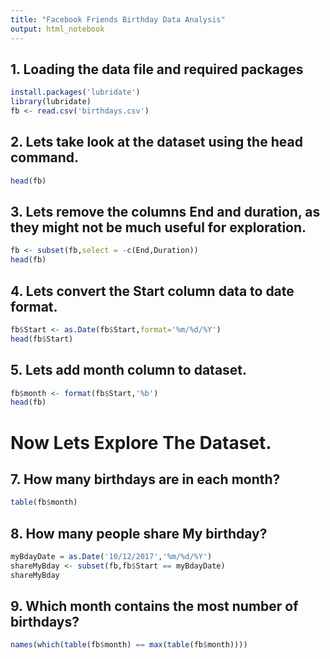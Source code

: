 ```yaml
---
title: "Facebook Friends Birthday Data Analysis"
output: html_notebook
---
```


## 1. Loading the data file and required packages
```r
install.packages('lubridate')
library(lubridate)
fb <- read.csv('birthdays.csv')
```

## 2. Lets take look at the dataset using the head command.
```r
head(fb)
```

## 3. Lets remove the columns End and duration, as they might not be much useful for exploration.
```r
fb <- subset(fb,select = -c(End,Duration))
head(fb)
```

## 4. Lets convert the Start column data to date format.
```r
fb$Start <- as.Date(fb$Start,format='%m/%d/%Y')
head(fb$Start)
```

## 5. Lets add month column to dataset.
```r
fb$month <- format(fb$Start,'%b')
head(fb)
```

# Now Lets Explore The Dataset.

## 7. How many birthdays are in each month?
```r
table(fb$month)
```

## 8. How many people share My birthday?
```r
myBdayDate = as.Date('10/12/2017','%m/%d/%Y')
shareMyBday <- subset(fb,fb$Start == myBdayDate)
shareMyBday
```

## 9. Which month contains the most number of birthdays?
```r
names(which(table(fb$month) == max(table(fb$month))))
```
